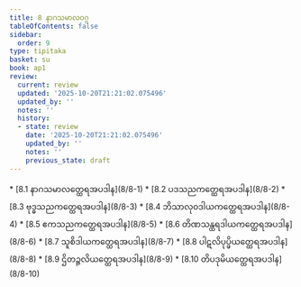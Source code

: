 ```yaml
---
title: 8 နာဂသမာလဝဂ္ဂ
tableOfContents: false
sidebar:
  order: 9
type: tipitaka
basket: su
book: ap1
review:
  current: review
  updated: '2025-10-20T21:21:02.075496'
  updated_by: ''
  notes: ''
  history:
  - state: review
    date: '2025-10-20T21:21:02.075496'
    updated_by: ''
    notes: ''
    previous_state: draft
---
```



<DynamicBreadcrumb />


<ReviewStatus review={frontmatter.review} showDetails={true} />

<HypothesisAnnotation frontmatter={frontmatter} />



<TableOfContents book="ap1" section="8">
* [8.1 နာဂသမာလတ္ထေရအပဒါန](8/8-1)
* [8.2 ပဒသညကတ္ထေရအပဒါန](8/8-2)
* [8.3 ဗုဒ္ဓသညကတ္ထေရအပဒါန](8/8-3)
* [8.4 ဘိသာလုဝဒါယကတ္ထေရအပဒါန](8/8-4)
* [8.5 ဧကသညကတ္ထေရအပဒါန](8/8-5)
* [8.6 တိဏသန္ထရဒါယကတ္ထေရအပဒါန](8/8-6)
* [8.7 သူစိဒါယကတ္ထေရအပဒါန](8/8-7)
* [8.8 ပါဋလိပုပ္ဖိယတ္ထေရအပဒါန](8/8-8)
* [8.9 ဌိတဉ္ဇလိယတ္ထေရအပဒါန](8/8-9)
* [8.10 တိပဒုမိယတ္ထေရအပဒါန](8/8-10)
</TableOfContents>